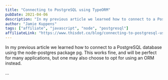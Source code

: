 ```yaml
---
title: "Connecting to PostgreSQL using TypeORM"
pubDate: 2021-04-06
description: "In my previous article we learned how to connect to a PostgreSQL database using the node-postgres package pg. This works fine, and will be perfect for many applications, but one may also choose to opt for using an ORM instead."
author: "Jamie Kuppens"
tags: ["affiliate", "javascript", "node", "postgresql"]
affiliateLink: "https://www.thisdot.co/blog/connecting-to-postgresql-using-typeorm"
---
```


In my previous article we learned how to connect to a PostgreSQL database using
the node-postgres package pg. This works fine, and will be perfect for many
applications, but one may also choose to opt for using an ORM instead.

...
